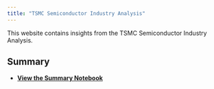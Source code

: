```yaml
---
title: "TSMC Semiconductor Industry Analysis"
---
```

This website contains insights from the TSMC Semiconductor Industry Analysis.

## Summary
- **[View the Summary Notebook](Summary.ipynb)**
